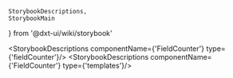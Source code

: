     StorybookDescriptions,
    StorybookMain
} from '@dxt-ui/wiki/storybook'


[//]: # (:documentation-import [!] System label / Системная метка)
[//]: # (:documentation-import [!] System label / Системная метка)

<Meta of={FieldCounter}/>
<StorybookMain
    name={FieldCounterWikiStorybook.getName()}
    description={FieldCounterWikiStorybook.getDescription()}
    story={FieldCounter.FieldCounter}
/>

[//]: # (:documentation-body [!] System label / Системная метка)

<StorybookDescriptions componentName={'FieldCounter'} type={'fieldCounter'}/>
<StorybookDescriptions componentName={'FieldCounter'} type={'templates'}/>
<Canvas of={FieldCounter.FieldCounterTemplate}/>
    
[//]: # (:documentation-body [!] System label / Системная метка)

[//]: # (:documentation-events [!] System label / Системная метка)
[//]: # (:documentation-events [!] System label / Системная метка)

[//]: # (:documentation-expose [!] System label / Системная метка)
[//]: # (:documentation-expose [!] System label / Системная метка)

[//]: # (:documentation-slots [!] System label / Системная метка)
[//]: # (:documentation-slots [!] System label / Системная метка)
